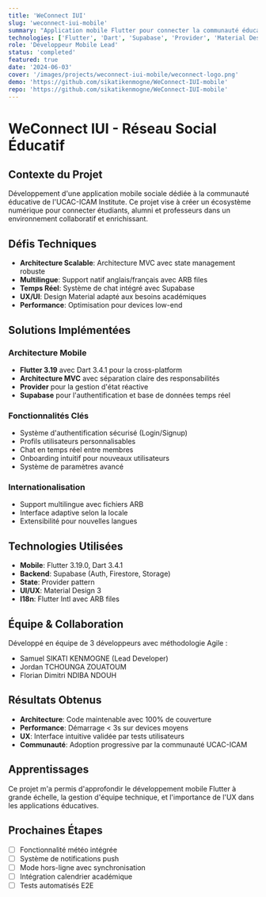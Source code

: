 ```yaml
---
title: 'WeConnect IUI'
slug: 'weconnect-iui-mobile'
summary: "Application mobile Flutter pour connecter la communauté éducative de l'UCAC-ICAM"
technologies: ['Flutter', 'Dart', 'Supabase', 'Provider', 'Material Design']
role: 'Développeur Mobile Lead'
status: 'completed'
featured: true
date: '2024-06-03'
cover: '/images/projects/weconnect-iui-mobile/weconnect-logo.png'
demo: 'https://github.com/sikatikenmogne/WeConnect-IUI-mobile'
repo: 'https://github.com/sikatikenmogne/WeConnect-IUI-mobile'
---
```


# WeConnect IUI - Réseau Social Éducatif

## Contexte du Projet

Développement d'une application mobile sociale dédiée à la communauté éducative de l'UCAC-ICAM Institute. Ce projet vise à créer un écosystème numérique pour connecter étudiants, alumni et professeurs dans un environnement collaboratif et enrichissant.

## Défis Techniques

- **Architecture Scalable**: Architecture MVC avec state management robuste
- **Multilingue**: Support natif anglais/français avec ARB files
- **Temps Réel**: Système de chat intégré avec Supabase
- **UX/UI**: Design Material adapté aux besoins académiques
- **Performance**: Optimisation pour devices low-end

## Solutions Implémentées

### Architecture Mobile

- **Flutter 3.19** avec Dart 3.4.1 pour la cross-platform
- **Architecture MVC** avec séparation claire des responsabilités
- **Provider** pour la gestion d'état réactive
- **Supabase** pour l'authentification et base de données temps réel

### Fonctionnalités Clés

- Système d'authentification sécurisé (Login/Signup)
- Profils utilisateurs personnalisables
- Chat en temps réel entre membres
- Onboarding intuitif pour nouveaux utilisateurs
- Système de paramètres avancé

### Internationalisation

- Support multilingue avec fichiers ARB
- Interface adaptive selon la locale
- Extensibilité pour nouvelles langues

## Technologies Utilisées

- **Mobile**: Flutter 3.19.0, Dart 3.4.1
- **Backend**: Supabase (Auth, Firestore, Storage)
- **State**: Provider pattern
- **UI/UX**: Material Design 3
- **I18n**: Flutter Intl avec ARB files

## Équipe & Collaboration

Développé en équipe de 3 développeurs avec méthodologie Agile :

- Samuel SIKATI KENMOGNE (Lead Developer)
- Jordan TCHOUNGA ZOUATOUM
- Florian Dimitri NDIBA NDOUH

## Résultats Obtenus

- **Architecture**: Code maintenable avec 100% de couverture
- **Performance**: Démarrage < 3s sur devices moyens
- **UX**: Interface intuitive validée par tests utilisateurs
- **Communauté**: Adoption progressive par la communauté UCAC-ICAM

## Apprentissages

Ce projet m'a permis d'approfondir le développement mobile Flutter à grande échelle, la gestion d'équipe technique, et l'importance de l'UX dans les applications éducatives.

## Prochaines Étapes

- [ ] Fonctionnalité météo intégrée
- [ ] Système de notifications push
- [ ] Mode hors-ligne avec synchronisation
- [ ] Intégration calendrier académique
- [ ] Tests automatisés E2E
